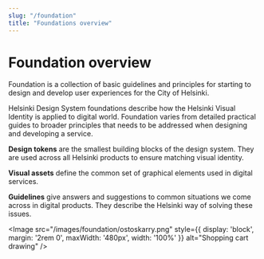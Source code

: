 ```yaml
---
slug: "/foundation"
title: "Foundations overview"
---
```



# Foundation overview

<LeadParagraph>
  Foundation is a collection of basic guidelines and principles for starting to design and develop user experiences for the City of Helsinki.
</LeadParagraph>

Helsinki Design System foundations describe how the <Link size="M" href="https://brand.hel.fi/en/" external>Helsinki Visual Identity</Link> is applied to digital world. Foundation varies from detailed practical guides to broader principles that needs to be addressed when designing and developing a service.

**Design tokens** are the smallest building blocks of the design system. They are used across all Helsinki products to ensure matching visual identity.

**Visual assets** define the common set of graphical elements used in digital services.

**Guidelines** give answers and suggestions to common situations we come across in digital products. They describe the Helsinki way of solving these issues.

<Image
  src="/images/foundation/ostoskarry.png"
  style={{ display: 'block', margin: '2rem 0', maxWidth: '480px', width: '100%' }}
  alt="Shopping cart drawing"
/>
